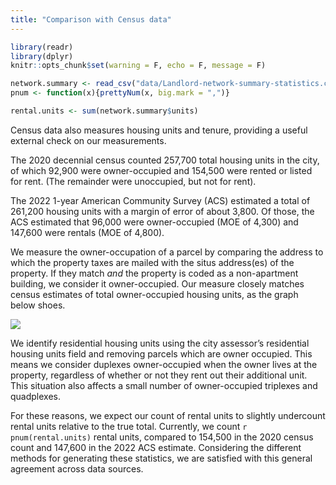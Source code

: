 ```yaml
---
title: "Comparison with Census data"
---
```


```r
library(readr)
library(dplyr)
knitr::opts_chunk$set(warning = F, echo = F, message = F)

network.summary <- read_csv("data/Landlord-network-summary-statistics.csv")
pnum <- function(x){prettyNum(x, big.mark = ",")}

rental.units <- sum(network.summary$units)
```

Census data also measures housing units and tenure, providing a useful external check on our measurements.

The 2020 decennial census counted 257,700 total housing units in the city, of which 92,900 were owner-occupied and 154,500 were rented or listed for rent. (The remainder were unoccupied, but not for rent).

The 2022 1-year American Community Survey (ACS) estimated a total of 261,200 housing units with a margin of error of about 3,800. Of those, the ACS estimated that 96,000 were owner-occupied (MOE of 4,300) and 147,600 were rentals (MOE of 4,800).

We measure the owner-occupation of a parcel by comparing the address to which the property taxes are mailed with the situs address(es) of the property. If they match *and* the property is coded as a non-apartment building, we consider it owner-occupied. Our measure closely matches census estimates of total owner-occupied housing units, as the graph below shoes.

![](OwnerOccupancyComparison_v2.png)

We identify residential housing units using the city assessor's residential housing units field and removing parcels which are owner occupied. This means we consider duplexes owner-occupied when the owner lives at the property, regardless of whether or not they rent out their additional unit. This situation also affects a small number of owner-occupied triplexes and quadplexes.

For these reasons, we expect our count of rental units to slightly undercount rental units relative to the true total. Currently, we count `r pnum(rental.units)` rental units, compared to 154,500 in the 2020 census count and 147,600 in the 2022 ACS estimate. Considering the different methods for generating these statistics, we are satisfied with this general agreement across data sources.